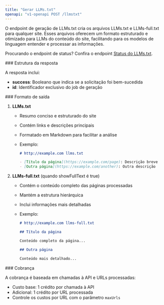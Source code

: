 ```yaml
---
title: "Gerar LLMs.txt"
openapi: "v1-openapi POST /llmstxt"
---
```


O endpoint de geração de LLMs.txt cria os arquivos LLMs.txt e LLMs-full.txt para qualquer site. Esses arquivos oferecem um formato estruturado e otimizado para LLMs do conteúdo do site, facilitando para os modelos de linguagem entender e processar as informações.

Procurando o endpoint de status? Confira o endpoint [Status do LLMs.txt](/pt-BR/api-reference/endpoint/llmstxt-get).

<div id="response-structure">
  ### Estrutura da resposta
</div>

A resposta inclui:

* **success**: Booleano que indica se a solicitação foi bem-sucedida
* **id**: Identificador exclusivo do job de geração

<div id="output-format">
  ### Formato de saída
</div>

1. **LLMs.txt**

   * Resumo conciso e estruturado do site
   * Contém links e descrições principais
   * Formatado em Markdown para facilitar a análise
   * Exemplo:

     ```markdown
     # http://example.com llms.txt

     - [Título da página](https://example.com/page): Descrição breve
     - [Outra página](https://example.com/another): Outra descrição
     ```

2. **LLMs-full.txt** (quando showFullText é true)

   * Contém o conteúdo completo das páginas processadas
   * Mantém a estrutura hierárquica
   * Inclui informações mais detalhadas
   * Exemplo:

     ```markdown
     # http://example.com llms-full.txt

     ## Título da página

     Conteúdo completo da página...

     ## Outra página

     Conteúdo mais detalhado...
     ```

<div id="billing">
  ### Cobrança
</div>

A cobrança é baseada em chamadas à API e URLs processadas:

* Custo base: 1 crédito por chamada à API
* Adicional: 1 crédito por URL processada
* Controle os custos por URL com o parâmetro `maxUrls`